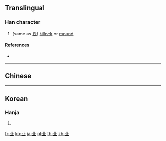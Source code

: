 ==Translingual==

===Han character===
{{Han char|rn=1|rad=一|as=04|sn=5|four=|canj=TM|ids=⿱[[卝]][[一]]}}

# (same as [[丘]]) [[hillock]] or [[mound]]

====References====
* {{Han ref|kx=0078.010|hdz=10015.030|uh=3400|ud=13312}}

----

==Chinese==
{{zh-see|丘|v}}

----

==Korean==

===Hanja===
{{ko-hanja|hangeul=구|rv=gu|mr=ku|y=kwu|eumhun=언덕|ehrv=eondeok|ehmr=ŏndŏk|ehy=entek}}

# {{defn|lang=ko|sort=一04}}

[[fr:㐀]]
[[ko:㐀]]
[[ja:㐀]]
[[pl:㐀]]
[[th:㐀]]
[[zh:㐀]]